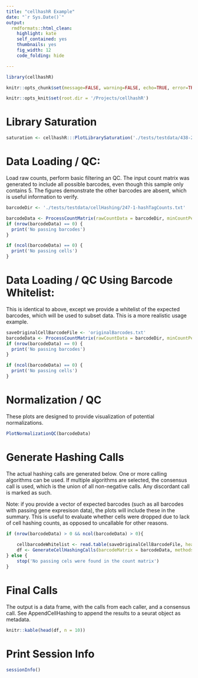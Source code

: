 ```yaml
---
title: "cellhashR Example"
date: "`r Sys.Date()`"
output:
  rmdformats::html_clean:
    highlight: kate
    self_contained: yes
    thumbnails: yes
    fig_width: 12
    code_folding: hide

---
```


```r

library(cellhashR)

knitr::opts_chunk$set(message=FALSE, warning=FALSE, echo=TRUE, error=TRUE)

knitr::opts_knit$set(root.dir = '/Projects/cellhashR')

```

# Library Saturation

```r

saturation <- cellhashR:::PlotLibrarySaturation('./tests/testdata/438-21-GEX')


```


# Data Loading / QC:

Load raw counts, perform basic filtering an QC. The input count matrix was generated to include all possible barcodes, even though this sample only contains 5. The figures demonstrate the other barcodes are absent, which is useful information to verify.

```r

barcodeDir <- './tests/testdata/cellHashing/247-1-hashTagCounts.txt'

barcodeData <- ProcessCountMatrix(rawCountData = barcodeDir, minCountPerCell = 5)
if (nrow(barcodeData) == 0) {
  print('No passing barcodes')
}

if (ncol(barcodeData) == 0) {
  print('No passing cells')
}

```

# Data Loading / QC Using Barcode Whitelist:

This is identical to above, except we provide a whitelist of the expected barcodes, which will be used to subset data. This is a more realistic usage example.


```r

saveOriginalCellBarcodeFile <- 'originalBarcodes.txt'
barcodeData <- ProcessCountMatrix(rawCountData = barcodeDir, minCountPerCell = 5, barcodeWhitelist = c('HTO-1', 'HTO-2', 'HTO-3', 'HTO-4', 'HTO-6'), saveOriginalCellBarcodeFile = saveOriginalCellBarcodeFile)
if (nrow(barcodeData) == 0) {
  print('No passing barcodes')
}

if (ncol(barcodeData) == 0) {
  print('No passing cells')
}


```

# Normalization / QC

These plots are designed to provide visualization of potential normalizations.

```r

PlotNormalizationQC(barcodeData)


```

# Generate Hashing Calls

The actual hashing calls are generated below. One or more calling algorithms can be used. If multiple algorithms are selected, the consensus call is used, which is the union of all non-negative calls. Any discordant call is marked as such.

Note: if you provide a vector of expected barcodes (such as all barcodes with passing gene expresison data), the plots will include these in the summary. This is useful to evaluate whether cells were dropped due to lack of cell hashing counts, as opposed to uncallable for other reasons.

```r

if (nrow(barcodeData) > 0 && ncol(barcodeData) > 0){
	
	cellbarcodeWhitelist <- read.table(saveOriginalCellBarcodeFile, header = FALSE, col.names = c('cellbarcode'))
	df <- GenerateCellHashingCalls(barcodeMatrix = barcodeData, methods = c('multiseq', 'htodemux'), cellbarcodeWhitelist = cellbarcodeWhitelist$cellbarcode)
} else {
	stop('No passing cels were found in the count matrix')
}

```

# Final Calls

The output is a data frame, with the calls from each caller, and a consensus call.  See AppendCellHashing to append the results to a seurat object as metadata.

```r

knitr::kable(head(df, n = 10))

```

# Print Session Info

```r

sessionInfo()

```

